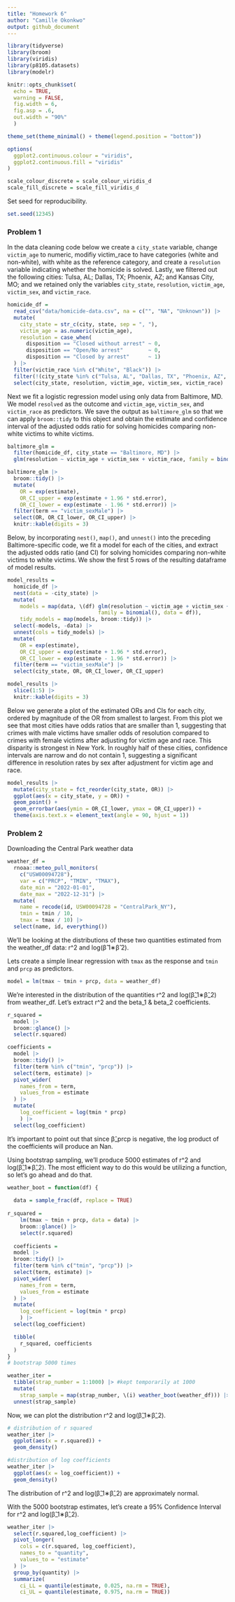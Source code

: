 ```yaml
---
title: "Homework 6"
author: "Camille Okonkwo"
output: github_document
---
```


```r
library(tidyverse)
library(broom)
library(viridis)
library(p8105.datasets)
library(modelr)

knitr::opts_chunk$set(
  echo = TRUE, 
  warning = FALSE,
  fig.width = 6, 
  fig.asp = .6, 
  out.width = "90%"
  )

theme_set(theme_minimal() + theme(legend.position = "bottom"))

options(
  ggplot2.continuous.colour = "viridis",
  ggplot2.continuous.fill = "viridis"
)

scale_colour_discrete = scale_colour_viridis_d
scale_fill_discrete = scale_fill_viridis_d
```

Set seed for reproducibility.

```r
set.seed(12345)
```


###  Problem 1

In the data cleaning code below we create a `city_state` variable, change `victim_age` to numeric, modifiy victim_race to have categories (white and non-white), with white as the reference category, and create a `resolution` variable indicating whether the homicide is solved. Lastly, we filtered out the following cities: Tulsa, AL; Dallas, TX; Phoenix, AZ; and Kansas City, MO; and we retained only the variables `city_state`, `resolution`, `victim_age`, `victim_sex`, and `victim_race`.

```r
homicide_df = 
  read_csv("data/homicide-data.csv", na = c("", "NA", "Unknown")) |> 
  mutate(
    city_state = str_c(city, state, sep = ", "),
    victim_age = as.numeric(victim_age),
    resolution = case_when(
      disposition == "Closed without arrest" ~ 0,
      disposition == "Open/No arrest"        ~ 0,
      disposition == "Closed by arrest"      ~ 1)
  ) |> 
  filter(victim_race %in% c("White", "Black")) |> 
  filter(!(city_state %in% c("Tulsa, AL", "Dallas, TX", "Phoenix, AZ", "Kansas City, MO"))) |> 
  select(city_state, resolution, victim_age, victim_sex, victim_race)
```

Next we fit a logistic regression model using only data from Baltimore, MD. We model `resolved` as the outcome and `victim_age`, `victim_sex`, and `victim_race` as predictors. We save the output as `baltimore_glm` so that we can apply `broom::tidy` to this object and obtain the estimate and confidence interval of the adjusted odds ratio for solving homicides comparing non-white victims to white victims.

```r
baltimore_glm = 
  filter(homicide_df, city_state == "Baltimore, MD") |> 
  glm(resolution ~ victim_age + victim_sex + victim_race, family = binomial(), data = _)

baltimore_glm |> 
  broom::tidy() |> 
  mutate(
    OR = exp(estimate), 
    OR_CI_upper = exp(estimate + 1.96 * std.error),
    OR_CI_lower = exp(estimate - 1.96 * std.error)) |> 
  filter(term == "victim_sexMale") |> 
  select(OR, OR_CI_lower, OR_CI_upper) |>
  knitr::kable(digits = 3)
```

Below, by incorporating `nest()`, `map()`, and `unnest()` into the preceding Baltimore-specific code, we fit a model for each of the cities, and extract the adjusted odds ratio (and CI) for solving homicides comparing non-white victims to white victims. We show the first 5 rows of the resulting dataframe of model results.

```r
model_results = 
  homicide_df |> 
  nest(data = -city_state) |> 
  mutate(
    models = map(data, \(df) glm(resolution ~ victim_age + victim_sex + victim_race, 
                             family = binomial(), data = df)),
    tidy_models = map(models, broom::tidy)) |> 
  select(-models, -data) |> 
  unnest(cols = tidy_models) |> 
  mutate(
    OR = exp(estimate), 
    OR_CI_upper = exp(estimate + 1.96 * std.error),
    OR_CI_lower = exp(estimate - 1.96 * std.error)) |> 
  filter(term == "victim_sexMale") |> 
  select(city_state, OR, OR_CI_lower, OR_CI_upper)

model_results |>
  slice(1:5) |> 
  knitr::kable(digits = 3)
```

Below we generate a plot of the estimated ORs and CIs for each city, ordered by magnitude of the OR from smallest to largest. From this plot we see that most cities have odds ratios that are smaller than 1, suggesting that crimes with male victims have smaller odds of resolution compared to crimes with female victims after adjusting for victim age and race. This disparity is strongest in New York. In roughly half of these cities, confidence intervals are narrow and do not contain 1, suggesting a significant difference in resolution rates by sex after adjustment for victim age and race.

```r
model_results |> 
  mutate(city_state = fct_reorder(city_state, OR)) |> 
  ggplot(aes(x = city_state, y = OR)) + 
  geom_point() + 
  geom_errorbar(aes(ymin = OR_CI_lower, ymax = OR_CI_upper)) + 
  theme(axis.text.x = element_text(angle = 90, hjust = 1))
```

### Problem 2

Downloading the Central Park weather data

```r
weather_df = 
  rnoaa::meteo_pull_monitors(
    c("USW00094728"),
    var = c("PRCP", "TMIN", "TMAX"), 
    date_min = "2022-01-01",
    date_max = "2022-12-31") |>
  mutate(
    name = recode(id, USW00094728 = "CentralPark_NY"),
    tmin = tmin / 10,
    tmax = tmax / 10) |>
  select(name, id, everything())
```

We'll be looking at the distributions of these two quantities estimated from the weather_df data: r^2 and log(β̂ 1∗β̂ 2). 

Lets create a simple linear regression with `tmax` as the response and  `tmin` and `prcp` as predictors. 
```r
model = lm(tmax ~ tmin + prcp, data = weather_df)
```


We're interested in the distribution of the quantities r^2 and log(β̂_1∗β̂_2) from weather_df. Let's extract r^2 and the beta_1 & beta_2 coefficients. 
```r
r_squared =
  model |> 
  broom::glance() |> 
  select(r.squared)

coefficients =
  model |> 
  broom::tidy() |>
  filter(term %in% c("tmin", "prcp")) |>
  select(term, estimate) |>
  pivot_wider(
    names_from = term,
    values_from = estimate
  ) |> 
  mutate(
    log_coefficient = log(tmin * prcp)
    ) |> 
  select(log_coefficient)
```

It's important to point out that since β̂_prcp is negative, the log product of the coefficients will produce an Nan.

Using bootstrap sampling, we'll produce 5000 estimates of r^2 and log(β̂_1∗β̂_2). The most efficient way to do this would be utilizing a function, so let's go ahead and do that. 
```r
weather_boot = function(df) {
  
  data = sample_frac(df, replace = TRUE)
  
r_squared =
    lm(tmax ~ tmin + prcp, data = data) |>
    broom::glance() |>
    select(r.squared)
  
  coefficients =
  model |> 
  broom::tidy() |>
  filter(term %in% c("tmin", "prcp")) |>
  select(term, estimate) |>
  pivot_wider(
    names_from = term,
    values_from = estimate
  ) |> 
  mutate(
    log_coefficient = log(tmin * prcp)
    ) |> 
  select(log_coefficient)

  tibble(
    r_squared, coefficients
  )
}
# bootstrap 5000 times

weather_iter =
  tibble(strap_number = 1:1000) |> #kept temporarily at 1000
  mutate(
    strap_sample = map(strap_number, \(i) weather_boot(weather_df))) |> 
  unnest(strap_sample)
```

Now, we can plot the distribution r^2 and log(β̂_1∗β̂_2). 
```r

# distribution of r squared 
weather_iter |> 
  ggplot(aes(x = r.squared)) + 
  geom_density()

#distribution of log coefficients
weather_iter |> 
  ggplot(aes(x = log_coefficient)) +
  geom_density()
```

The distribution of r^2 and log(β̂_1∗β̂_2) are approximately normal. 

With the 5000 bootstrap estimates, let's create a 95% Confidence Interval for r^2 and  log(β̂_1∗β̂_2). 
```r
weather_iter |> 
  select(r.squared,log_coefficient) |> 
  pivot_longer(
    cols = c(r.squared, log_coefficient),
    names_to = "quantity", 
    values_to = "estimate"
  ) |> 
  group_by(quantity) |> 
  summarize(
    ci_LL = quantile(estimate, 0.025, na.rm = TRUE),
    ci_UL = quantile(estimate, 0.975, na.rm = TRUE))
```





